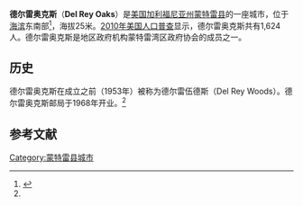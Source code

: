 {{noteTA|G1=US CA Cities}}
{{Infobox Settlement
| name = 德尔雷奥克斯<br/>Del Rey Oaks
| image_skyline = Del Rey Oaks Park.jpg
| imagesize = 
| image_caption = 
| image_flag = 
| image_shield = 
| image_seal = Del Rey Oaks Seal.png
| pushpin_map = USA California
| pushpin_label_position = bottom
| subdivision_type = 国家
| subdivision_name = {{USA}}
| subdivision_type1 = [[美国行政区划|州]]
| subdivision_name1 = [[加利福尼亚州|加利福尼亚州]]
| subdivision_type2 = [[加利福尼亚州各县列表|县]]
| subdivision_name2 =  [[蒙特雷县|蒙特雷县]]
| elevation_m = 25
| elevation_ft = 82
| elevation_footnotes  = <ref name=gnis>{{gnis|1658400}}</ref>
| area_total_km2 = 1.251 <ref>{{Cite US Gazetteer|2010|places|CA}}</ref>
| area_total_sq_mi  = 0.483
| population_as_of = 2010年
| population_total = 1624
| population_density_km2 = auto
| timezone = [[太平洋標準時間|PST]]
| utc_offset = -8
| timezone_DST = [[PDT|PDT]]
| utc_offset_DST = -7
| latd = 36
| latm = 35
| lats = 36
| latNS = N
| longd = 121
| longm = 50
| longs = 06
| longEW = W
| website = {{URL|www.delreyoaks.org}}
}}
'''德尔雷奥克斯'''（'''Del Rey Oaks'''）是[[美国|美国]][[加利福尼亚州|加利福尼亚州]][[蒙特雷县|蒙特雷县]]的一座城市，位于[[海滨_(加利福尼亚州)|海滨]]东南部<ref name=CGN>{{California's Geographic Names|891}}</ref>，海拔25米。[[2010年美国人口普查|2010年美国人口普查]]显示，德尔雷奥克斯共有1,624人。德尔雷奥克斯是地区政府机构蒙特雷湾区政府协会的成员之一。

== 历史 ==
德尔雷奥克斯在成立之前（1953年）被称为德尔雷伍德斯（Del Rey Woods）。德尔雷奥克斯邮局于1968年开业。<ref name=CGN />

== 参考文献 ==
{{Reflist}}

{{蒙特雷縣 (加利福尼亞州)}}
{{California-stub}}

[[Category:蒙特雷县城市|Category:蒙特雷县城市]]